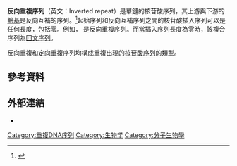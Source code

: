 {{Multiple issues|
{{Request translation|en|}}
{{expert|time=2016-09-17T02:46:46+00:00}}
{{Copy edit|time=2021-04-19T01:10:13+00:00}}
}}
{{translating|[[:en:Inverted_repeat|:en:Inverted repeat]]||tpercent=|time=2021-03-24UTC23:28:54}}

'''反向重複序列'''（英文：Inverted repeat）是單鏈的核苷酸序列，其上游與下游的[[鹼基|鹼基]]是反向互補的序列。<ref name="Ussery2008">{{cite book |title=Computing for Comparative Microbial Genomics: Bioinformatics for Microbiologists |chapter=Word Frequencies, Repeats, and Repeat-related Structures in Bacterial Genomes |series=Computational Biology |volume=8 |pages=133–144 |first1=David W. |last1=Ussery |first2=Trudy |last2=Wassenaar |first3=Stefano |last3=Borini |publisher=Springer |edition=1 |date=2008-12-22 |isbn=978-1-84800-254-8}}</ref>起始序列和反向互補序列之間的核苷酸插入序列可以是任何長度，包括零。例如，{{color|blue|5'---TTACGnnnnnn}}{{color|green|CGTAA---3'}} 是反向重複序列。而當插入序列長度為零時，該複合序列為[[回文序列|回文序列]]。

反向重複和[[定向重複|定向重複]]序列均構成重複出現的[[核酸序列|核苷酸序列]]的類型。

==參考資料==
{{reflist|2}}

== 外部連結 ==
* {{MeshName|Inverted+Repeat+Sequence}}

{{重複序列}}
[[Category:重複DNA序列|Category:重複DNA序列]]
[[Category:生物学|Category:生物学]]
[[Category:分子生物學|Category:分子生物學]]